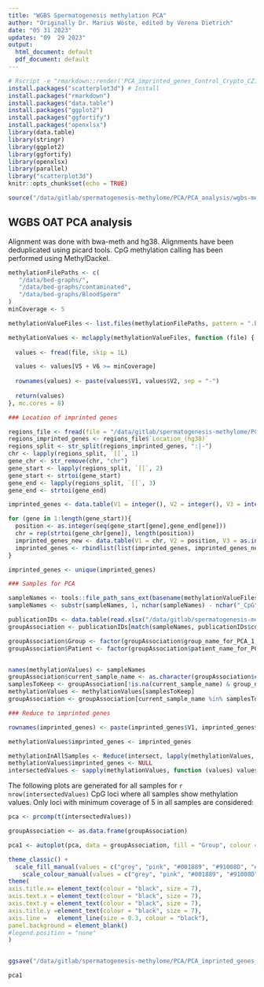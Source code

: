 ```yaml
---
title: "WGBS Spermatogenesis methylation PCA"
author: "Originally Dr. Marius Wöste, edited by Verena Dietrich"
date: "05 31 2023"
updates: "09  29 2023"
output:
  html_document: default
  pdf_document: default
---
```


```r
# Rscript -e "rmarkdown::render('PCA_imprinted_genes_Control_Crypto_CZ1_Blood_Sperm.Rmd')"
install.packages("scatterplot3d") # Install
install.packages("rmarkdown")
install.packages("data.table")
install.packages("ggplot2")
install.packages("ggfortify")
install.packages("openxlsx")
library(data.table)
library(stringr)
library(ggplot2)
library(ggfortify)
library(openxlsx)
library(parallel)
library("scatterplot3d")
knitr::opts_chunk$set(echo = TRUE)
```

```r

source("/data/gitlab/spermatogenesis-methylome/PCA/PCA_analysis/wgbs-methylation/pca.R")
```

## WGBS OAT PCA analysis

Alignment was done with bwa-meth and hg38.
Alignments have been deduplicated using picard tools.
CpG methylation calling has been performed using MethylDackel.

```r

methylationFilePaths <- c(
   "/data/bed-graphs/",
   "/data/bed-graphs/contaminated",
   "/data/bed-graphs/BloodSperm"
)
minCoverage <- 5

methylationValueFiles <- list.files(methylationFilePaths, pattern = ".bedGraph", full.names = TRUE)

methylationValues <- mclapply(methylationValueFiles, function (file) {
  
  values <- fread(file, skip = 1L)

  values <- values[V5 + V6 >= minCoverage]
  
  rownames(values) <- paste(values$V1, values$V2, sep = "-")
  
  return(values)
}, mc.cores = 8)

### Location of imprinted genes

regions_file <- fread(file = "/data/gitlab/spermatogenesis-methylome/PCA/PCA_analysis/Imprinted_genes_location.csv")
regions_imprinted_genes <- regions_file$`Location_(hg38)`
regions_split <- str_split(regions_imprinted_genes, ":|-")
chr <- lapply(regions_split, `[[`, 1)
gene_chr <- str_remove(chr, "chr")
gene_start <- lapply(regions_split, `[[`, 2)
gene_start <- strtoi(gene_start)
gene_end <- lapply(regions_split, `[[`, 3)
gene_end <- strtoi(gene_end)

imprinted_genes <- data.table(V1 = integer(), V2 = integer(), V3 = integer())

for (gene in 1:length(gene_start)){
  position <- as.integer(seq(gene_start[gene],gene_end[gene]))
  chr = rep(strtoi(gene_chr[gene]), length(position))
  imprinted_genes_new <- data.table(V1 = chr, V2 = position, V3 = as.integer(position+1))
  imprinted_genes <- rbindlist(list(imprinted_genes, imprinted_genes_new))
}

imprinted_genes <- unique(imprinted_genes)

### Samples for PCA

sampleNames <- tools::file_path_sans_ext(basename(methylationValueFiles))
sampleNames <- substr(sampleNames, 1, nchar(sampleNames) - nchar("_CpG"))

publicationIDs <- data.table(read.xlsx("/data/gitlab/spermatogenesis-methylome/PCA/PCA_analysis/ENA_PCA_sample_names_plusCrypto.xlsx"))
groupAssociation <- publicationIDs[match(sampleNames, publicationIDs$current_sample_name)]

groupAssociation$Group <- factor(groupAssociation$group_name_for_PCA_1, levels = c("Sperm", "Blood", "Undiff", "Diff", "4C", "1C"), ordered = TRUE)
groupAssociation$Patient <- factor(groupAssociation$patient_name_for_PCA, levels = c("Sperm", "Blood","CTR-1", "CTR-2", "CTR-3", "CZ-1", "CZ-2", "CZ-3"), ordered = TRUE)


names(methylationValues) <- sampleNames
groupAssociation$current_sample_name <- as.character(groupAssociation$current_sample_name)
samplesToKeep <- groupAssociation[!is.na(current_sample_name) & group_name_for_PCA != "not applicable"]$current_sample_name
methylationValues <- methylationValues[samplesToKeep]
groupAssociation <- groupAssociation[current_sample_name %in% samplesToKeep]

### Reduce to imprinted genes

rownames(imprinted_genes) <- paste(imprinted_genes$V1, imprinted_genes$V2, sep = "-")

methylationValues$imprinted_genes <- imprinted_genes

methylationInAllSamples <- Reduce(intersect, lapply(methylationValues, rownames))
methylationValues$imprinted_genes <- NULL 
intersectedValues <- sapply(methylationValues, function (values) values[rownames(values) %in% methylationInAllSamples]$V4 / 100)
```

The following plots are generated for all samples for `r nrow(intersectedValues)` CpG loci where all samples show methylation values. Only loci with minimum coverage of 5 in all samples are considered:

```r


pca <- prcomp(t(intersectedValues))

groupAssociation <- as.data.frame(groupAssociation)

pca1 <- autoplot(pca, data = groupAssociation, fill = "Group", colour = "Group") +

theme_classic() + 
  scale_fill_manual(values = c("grey", "pink", "#001889", "#91008D", "#D24E71",  "#EDA200"))+
    scale_colour_manual(values = c("grey", "pink", "#001889", "#91008D", "#D24E71", "#EDA200")) +
theme(
axis.title.x= element_text(colour = "black", size = 7), 
axis.text.x = element_text(colour = "black", size = 7), 
axis.text.y = element_text(colour = "black", size = 7),
axis.title.y =element_text(colour = "black", size = 7), 
axis.line =   element_line(size = 0.3, colour = "black"), 
panel.background = element_blank()
#legend.position = "none"
)


ggsave("/data/gitlab/spermatogenesis-methylome/PCA/PCA_imprinted_genes_Control_Crypto_CZ1_Blood_Sperm.png", width = 9, height = 4, units = "cm", dpi = 300, pca1)

pca1
```